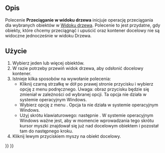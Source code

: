 <languages/>

{{Docnav/pl
|[[Std_TreeCollapseDocument/pl|Zwiń / rozwiń dokument w wisoku drzewa]]
|[[Std_TreeSelection/pl|Przejdź do zaznaczenia]]
|[[Std_View_Menu/pl|Std: Menu Widok]]
|IconL=Std_TreeCollapseDocument.svg
|IconR=Std_TreeSelection.svg
|IconC=Freecad.svg
}}

{{GuiCommand/pl
|Name=Std TreeDrag
|Name/pl=Std: Przeciąganie w widoku drzewa
|MenuLocation=Widok → Akcje widoku drzewa → Przeciąganie w widoku drzewa
|Workbenches=wszystkie
|Shortcut={{KEY|T}} {{KEY|D}}
|Version=0.19
}}

<span id="Description"></span>
==Opis==

Polecenie '''Przeciąganie w widoku drzewa''' inicjuje operację przeciągania dla wybranych obiektów w [[Tree_view/pl|Widoku drzewa]]. Polecenie to jest przydatne, gdy obiekty, które chcemy przeciągnąć i upuścić oraz kontener docelowy nie są widoczne jednocześnie w widoku Drzewa.

<span id="Usage"></span>
==Użycie==

# Wybierz jeden lub więcej obiektów.
# W razie potrzeby przewiń widok drzewa, aby odsłonić docelowy kontener.
# Istnieje kilka sposobów na wywołanie polecenia:
#* Kliknij czarną strzałkę w dół po prawej stronie przycisku {{Button|[[Image:Std_TreeSyncView.svg|16px]]}} i wybierz opcję {{MenuCommand|[[Image:Std_TreeDrag.svg|16px]] Rozpocznij przeciąganie}} z menu podręcznego. Uwaga: obraz przycisku będzie się zmieniał w zależności od wybranej opcji. Ta opcja nie działa w systemie operacyjnym Windows.
#* Wybierz opcję z menu {{MenuCommand|Widok → akcje widoku drzewa → [[Image:Std_TreeDrag.svg|16px]] Rozpocznij przeciąganie}}. Opcja ta nie działa w systemie operacyjnym Windows.
#* Użyj skrótu klawiaturowego: {{KEY|T}} następnie {{KEY|D}}. W systemie operacyjnym Windows ważne jest, aby w momencie wprowadzania tego skrótu kursor myszki znajdował się już nad docelowym obiektem i pozostał tam do następnego kroku.
# Kliknij lewym przyciskiem myszy na obiekt docelowy.


{{Docnav/pl
|[[Std_TreeCollapseDocument/pl|Zwiń / rozwiń dokument w wisoku drzewa]]
|[[Std_TreeSelection/pl|Przejdź do zaznaczenia]]
|[[Std_View_Menu/pl|Std: Menu Widok]]
|IconL=Std_TreeCollapseDocument.svg
|IconR=Std_TreeSelection.svg
|IconC=Freecad.svg
}}

{{Std_Base_navi{{#translation:}}}}
{{Userdocnavi{{#translation:}}}}